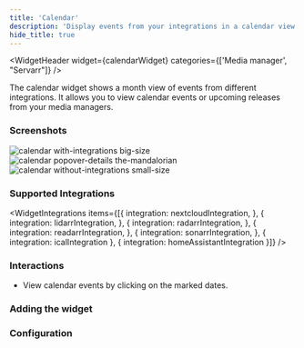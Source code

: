 ```yaml
---
title: 'Calendar'
description: 'Display events from your integrations in a calendar view within a certain relative time period'
hide_title: true
---
```




<WidgetHeader
  widget={calendarWidget}
  categories={['Media manager', "Servarr"]}
/>

The calendar widget shows a month view of events from different integrations.
It allows you to view calendar events or upcoming releases from your media managers.

### Screenshots


<div className='flex gap-1'>
    <img src={withIntegrations} alt="calendar with-integrations big-size" width={256 + 4} height={256 + 4} />
    <div className='flex flex-col gap-1'>
        <img src={popover} alt="calendar popover-details the-mandalorian" width={128 * 3} height={128} />
        <img src={withoutIntegrations} alt="calendar without-integrations small-size" width={256} height={128} />
    </div>
</div>

### Supported Integrations

<WidgetIntegrations items={[{
  integration: nextcloudIntegration,
}, {
  integration: lidarrIntegration,
}, {
  integration: radarrIntegration,
}, {
  integration: readarrIntegration,
}, {
  integration: sonarrIntegration,
}, {
  integration: icalIntegration
}, {
  integration: homeAssistantIntegration
}]} />

### Interactions

- View calendar events by clicking on the marked dates.

### Adding the widget

<AddingWidget />

### Configuration
<WidgetConfig configuration={calendarWidget.configuration} />
